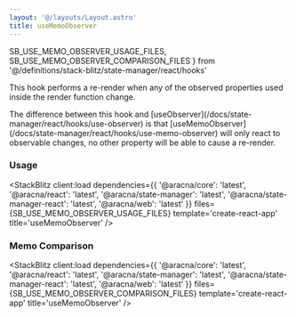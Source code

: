 ```yaml
---
layout: '@/layouts/Layout.astro'
title: useMemoObserver
---
```


  SB_USE_MEMO_OBSERVER_USAGE_FILES,
  SB_USE_MEMO_OBSERVER_COMPARISON_FILES
} from '@/definitions/stack-blitz/state-manager/react/hooks'

This hook performs a re-render when any of the observed properties used inside the render function change.

<Alert client:load severity='info'>
  The difference between this hook and
  [useObserver](/docs/state-manager/react/hooks/use-observer) is that
  [useMemoObserver](/docs/state-manager/react/hooks/use-memo-observer) will only
  react to observable changes, no other property will be able to cause a
  re-render.
</Alert>

### Usage

<StackBlitz
  client:load
  dependencies={{
    '@aracna/core': 'latest',
    '@aracna/react': 'latest',
    '@aracna/state-manager': 'latest',
    '@aracna/state-manager-react': 'latest',
    '@aracna/web': 'latest'
  }}
  files={SB_USE_MEMO_OBSERVER_USAGE_FILES}
  template='create-react-app'
  title='useMemoObserver'
/>

### Memo Comparison

<StackBlitz
  client:load
  dependencies={{
    '@aracna/core': 'latest',
    '@aracna/react': 'latest',
    '@aracna/state-manager': 'latest',
    '@aracna/state-manager-react': 'latest',
    '@aracna/web': 'latest'
  }}
  files={SB_USE_MEMO_OBSERVER_COMPARISON_FILES}
  template='create-react-app'
  title='useMemoObserver'
/>
